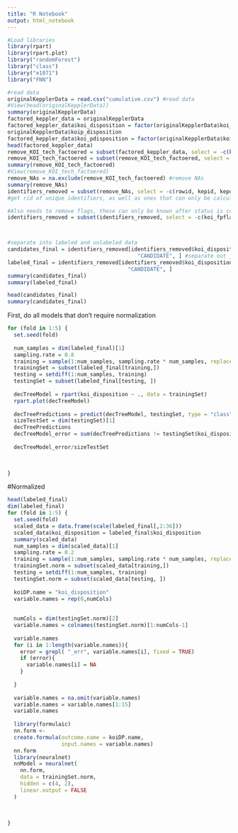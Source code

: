 ```yaml
---
title: "R Notebook"
output: html_notebook
---
```

```r
#Load libraries
library(rpart)
library(rpart.plot)
library("randomForest")
library("class")
library("e1071")
library("FNN")
```



```r
#read data
originalKepplerData = read.csv("cumulative.csv") #read data
#View(head(originalKepplerData))
summary(originalKepplerData)
factored_keppler_data = originalKepplerData
factored_keppler_data$koi_disposition = factor(originalKepplerData$koi_disposition) #factor character data
originalKepplerData$koip_disposition
factored_keppler_data$koi_pdisposition = factor(originalKepplerData$koi_pdisposition)
head(factored_keppler_data)
remove_KOI_tech_factoered = subset(factored_keppler_data, select = -c(koi_teq_err1)) #remove all-NA columns
remove_KOI_tech_factoered = subset(remove_KOI_tech_factoered, select = -c(koi_teq_err2))
summary(remove_KOI_tech_factoered)
#View(remove_KOI_tech_factoered)
remove_NAs = na.exclude(remove_KOI_tech_factoered) #remove NAs
summary(remove_NAs)
identifiers_removed = subset(remove_NAs, select = -c(rowid, kepid, kepoi_name, kepler_name, koi_pdisposition, koi_score))
#get rid of unique identifiers, as well as ones that can only be calculated once you know the outcome, like Koi_Pdisposition and koi_score

#Also needs to remove flags, these can only be known after status is confirmed
identifiers_removed = subset(identifiers_removed, select = -c(koi_fpflag_ss, koi_fpflag_ec, koi_fpflag_co, koi_fpflag_nt, koi_tce_plnt_num, koi_tce_delivname))



#separate into labeled and unlabeled data
candidates_final = identifiers_removed[identifiers_removed$koi_disposition ==
                                         "CANDIDATE", ] #separate out just the candidates
labeled_final = identifiers_removed[identifiers_removed$koi_disposition !=
                                      "CANDIDATE", ]
summary(candidates_final)
summary(labeled_final)

head(candidates_final)
summary(candidates_final)
```
First, do all models that don't require normalization
```r
for (fold in 1:5) {
  set.seed(fold)
  
  num_samples = dim(labeled_final)[1]
  sampling.rate = 0.8
  training = sample(1:num_samples, sampling.rate * num_samples, replace = FALSE)
  trainingSet = subset(labeled_final[training,])
  testing = setdiff(1:num_samples, training)
  testingSet = subset(labeled_final[testing, ])
  
  decTreeModel = rpart(koi_disposition ~ ., data = trainingSet)
  rpart.plot(decTreeModel)
  
  decTreePredictions = predict(decTreeModel, testingSet, type = "class")
  sizeTestSet = dim(testingSet)[1]
  decTreePredictions
  decTreeModel_error = sum(decTreePredictions != testingSet$koi_disposition)
  
  decTreeModel_error/sizeTestSet
  

  
}
```
#Normalized
```r
head(labeled_final)
dim(labeled_final)
for (fold in 1:5) {
  set.seed(fold)
  scaled_data = data.frame(scale(labeled_final[,2:36]))
  scaled_data$koi_disposition = labeled_final$koi_disposition
  summary(scaled_data)
  num_samples = dim(scaled_data)[1]
  sampling.rate = 0.2
  training = sample(1:num_samples, sampling.rate * num_samples, replace = FALSE)
  trainingSet.norm = subset(scaled_data[training,])
  testing = setdiff(1:num_samples, training)
  testingSet.norm = subset(scaled_data[testing, ])
  
  koiDP.name = "koi_disposition"
  variable.names = rep(0,numCols)
  
  
  numCols = dim(testingSet.norm)[2]
  variable.names = colnames(testingSet.norm)[1:numCols-1]
 
  variable.names
  for (i in 1:length(variable.names)){
    error = grepl( "_err", variable.names[i], fixed = TRUE)
    if (error){
      variable.names[i] = NA
    }
    
  }
  
  variable.names = na.omit(variable.names)
  variable.names = variable.names[1:15]
  variable.names
  
  library(formulaic)
  nn.form <-
  create.formula(outcome.name = koiDP.name,
                 input.names = variable.names)
  nn.form
  library(neuralnet)
  nnModel = neuralnet(
    nn.form,
    data = trainingSet.norm,
    hidden = c(4, 2),
    linear.output = FALSE
  )
 
 
 
}
```

```r

```
 
 